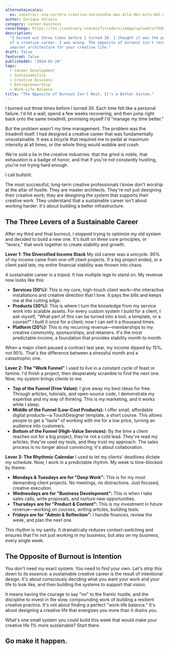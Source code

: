 ```yaml
---
alternateLocales:
  es: construir-una-carrera-creativa-sostenible-mas-alla-del-mito-del-ajetreo
author: Enrique Velasco
category: career-business
coverImage: https://res.cloudinary.com/misfitcoders/image/upload/v1760912221/eVelasco/covers/article-placeholder.jpg
description:
  "I burned out three times before I turned 30. I thought it was the price
  of a creative career. I was wrong. The opposite of burnout isn't rest; it's a
  smarter architecture for your creative life."
draft: false
featured: false
publishedAt: "2024-02-28"
tags:
  - Career Development
  - Sustainability
  - Creative Business
  - Entrepreneurship
  - Work-Life Balance
title: "The Opposite of Burnout Isn't Rest. It's a Better System."
---
```


I burned out three times before I turned 30. Each time felt like a personal failure. I'd hit a wall, spend a few weeks recovering, and then jump right back onto the same treadmill, promising myself I'd "manage my time better."

But the problem wasn't my time management. The problem was the treadmill itself. I had designed a creative career that was fundamentally unsustainable. It was a bicycle that required me to pedal at maximum intensity at all times, or the whole thing would wobble and crash.

We're sold a lie in the creative industries: that the grind is noble, that exhaustion is a badge of honor, and that if you're not constantly hustling, you're not trying hard enough.

I call bullshit.

The most successful, long-term creative professionals I know don't worship at the altar of hustle. They are master architects. They're not just designing their creative work; they are designing the *system* that supports their creative work. They understand that a sustainable career isn't about working harder; it's about building a better infrastructure.

## The Three Levers of a Sustainable Career

After my third and final burnout, I stopped trying to optimize my old system and decided to build a new one. It's built on three core principles, or "levers," that work together to create stability and growth.

**Lever 1: The Diversified Income Stack**
My old career was a unicycle. 90% of my income came from one-off client projects. If a big project ended, or a client paid late, my entire financial stability was thrown into chaos.

A sustainable career is a tripod. It has multiple legs to stand on. My revenue now looks like this:
- **Services (50%):** This is my core, high-touch client work—the interactive installations and creative direction that I love. It pays the bills and keeps me at the cutting edge.
- **Products (30%):** This is where I turn the knowledge from my service work into scalable assets. For every custom system I build for a client, I ask myself, "What part of this can be turned into a tool, a template, or a course?" I built it once for a client; now I can sell it a thousand times.
- **Platform (20%):** This is my recurring revenue—memberships to my creative community, sponsorships, and retainers. It's the most predictable income, a foundation that provides stability month to month.

When a major client paused a contract last year, my income dipped by 15%, not 90%. That's the difference between a stressful month and a catastrophic one.

**Lever 2: The "Work Funnel"**
I used to live in a constant cycle of feast or famine. I'd finish a project, then desperately scramble to find the next one. Now, my system brings clients to me.

- **Top of the Funnel (Free Value):** I give away my best ideas for free. Through articles, tutorials, and open-source code, I demonstrate my expertise and my way of thinking. This is my marketing, and it works while I sleep.
- **Middle of the Funnel (Low-Cost Products):** I offer small, affordable digital products—a TouchDesigner template, a short course. This allows people to get a "taste" of working with me for a low price, turning an audience into customers.
- **Bottom of the Funnel (High-Value Services):** By the time a client reaches out for a big project, they're not a cold lead. They've read my articles, they've used my tools, and they trust my approach. The sales process is no longer about convincing; it's about collaboration.

**Lever 3: The Rhythmic Calendar**
I used to let my clients' deadlines dictate my schedule. Now, I work in a predictable rhythm. My week is time-blocked by theme:
- **Mondays & Tuesdays are for "Deep Work":** This is for my most demanding client projects. No meetings, no distractions. Just focused, creative execution.
- **Wednesdays are for "Business Development":** This is when I take sales calls, write proposals, and nurture new opportunities.
- **Thursdays are for "Product & Content":** This is my investment in future revenue—working on courses, writing articles, building tools.
- **Fridays are for "Admin & Reflection":** I handle finances, review the week, and plan the next one.

This rhythm is my sanity. It dramatically reduces context-switching and ensures that I'm not just working *in* my business, but also *on* my business, every single week.

## The Opposite of Burnout is Intention

You don't need my exact system. You need to find your own. Let's strip this down to its essence: a sustainable creative career is the result of intentional design. It's about consciously deciding what you want your work and your life to look like, and then building the systems to support that vision.

It means having the courage to say "no" to the frantic hustle, and the discipline to invest in the slow, compounding work of building a resilient creative practice. It's not about finding a perfect "work-life balance." It's about designing a creative life that energizes you more than it drains you.

What's one small system you could build this week that would make your creative life 1% more sustainable? Start there.

Go make it happen.
---
